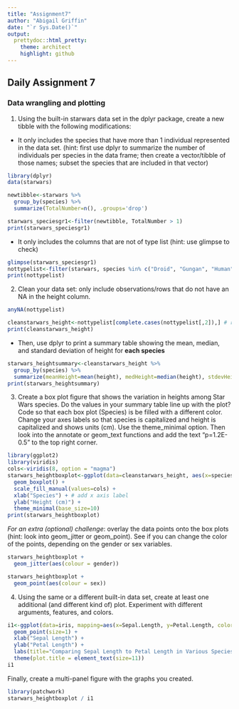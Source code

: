 ```yaml
---
title: "Assignment7"
author: "Abigail Griffin"
date: "`r Sys.Date()`"
output:
  prettydoc::html_pretty:
    theme: architect
    highlight: github
---
```

## Daily Assignment 7

### Data wrangling and plotting

1. Using the built-in starwars data set in the dplyr package, create a new tibble with the following modifications:
  + It only includes the species that have more than 1 individual represented in the data set. (hint: first use dplyr to summarize the number of individuals per species in the data frame; then create a vector/tibble of those names; subset the species that are included in that vector)
```r
library(dplyr)
data(starwars)

newtibble<-starwars %>%
  group_by(species) %>%
  summarize(TotalNumber=n(), .groups='drop')

starwars_speciesgr1<-filter(newtibble, TotalNumber > 1)
print(starwars_speciesgr1)
```

  + It only includes the columns that are not of type list (hint: use glimpse to check)
```r
glimpse(starwars_speciesgr1)
nottypelist<-filter(starwars, species %in% c("Droid", "Gungan", "Human", "Kaminoan", "Mirialan", "Twi'lek", "Wookiee", "Zabrak")) # subsetting characters with these names
print(nottypelist)
```

2. Clean your data set: only include observations/rows that do not have an NA in the height column.
```r
anyNA(nottypelist)

cleanstarwars_height<-nottypelist[complete.cases(nottypelist[,2]),] # removes NA in second column (height)
print(cleanstarwars_height)
```

  +  Then, use dplyr to print a summary table showing the mean, median, and standard deviation of height for **each species**   
```r
starwars_heightsummary<-cleanstarwars_height %>%
  group_by(species) %>%
  summarize(meanHeight=mean(height), medHeight=median(height), stdevHeight=sd(height), .groups='drop')
print(starwars_heightsummary)
```

3. Create a box plot figure that shows the variation in heights among Star Wars species. Do the values in your summary table line up with the plot? Code so that each box plot (Species) is be filled with a different color. Change your axes labels so that species is capitalized and height is capitalized and shows units (cm). Use the theme_minimal option. Then look into the annotate or geom_text functions and add the text “p=1.2E-0.5” to the top right corner.  
```r
library(ggplot2)
library(viridis)
cols<-viridis(8, option = "magma")
starwars_heightboxplot<-ggplot(data=cleanstarwars_height, aes(x=species,y=height, fill=species)) +
  geom_boxplot() +
  scale_fill_manual(values=cols) +
  xlab("Species") + # add x axis label
  ylab("Height (cm)") +
  theme_minimal(base_size=10)
print(starwars_heightboxplot)
```

*For an extra (optional) challenge*: overlay the data points onto the box plots (hint: look into geom_jitter or geom_point). See if you can change the color of the points, depending on the gender or sex variables.   
```r
starwars_heightboxplot +
  geom_jitter(aes(colour = gender))

starwars_heightboxplot +
  geom_point(aes(colour = sex))
```

4. Using the same or a different built-in data set, create at least one additional (and different kind of) plot. Experiment with different arguments, features, and colors.  
```r
i1<-ggplot(data=iris, mapping=aes(x=Sepal.Length, y=Petal.Length, color=Species, shape=Species)) +
  geom_point(size=1) +
  xlab("Sepal Length") +
  ylab("Petal Length") +
  labs(title="Comparing Sepal Length to Petal Length in Various Species of Irises") +
  theme(plot.title = element_text(size=11))
i1
```

Finally, create a multi-panel figure with the graphs you created.  
```r
library(patchwork)
starwars_heightboxplot / i1
```

